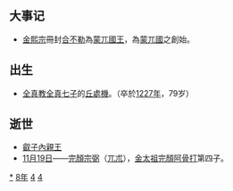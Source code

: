 {{yearTOC|1148|西夏'''[[人慶|人慶]]五年'''；金'''[[皇統|皇統]]八年'''；西辽'''[[咸清|咸清]]五年'''；南宋'''[[紹興_(南宋)|紹興]]十八年'''；大理'''[[永贞_(大理)|永贞]]二年'''；越南'''[[大定_(越南)|大定]]九年'''；日本'''[[久安|久安]]四年'''}}

== 大事记 ==
*[[金熙宗|金熙宗]]冊封[[合不勒|合不勒]]為[[蒙兀國|蒙兀國王]]，為[[蒙兀國|蒙兀國]]之創始。

== 出生 ==
* [[全真道|全真教]][[北七真|全真七子]]的[[丘处机|丘處機]]。（卒於[[1227年|1227年]]，79岁）

== 逝世 ==
{{Wikisource year mention}}
* [[叡子內親王|叡子內親王]]
* [[11月19日|11月19日]]——[[完顏宗弼|完顏宗弼]]（[[兀朮|兀朮]]），[[金太祖|金太祖]][[完顏阿骨打|完顏阿骨打]]第四子。

[[Category:1148年|*]]
[[Category:1140年代|8年]]
[[Category:12世纪各年|4]]
[[Category:辰年|4]]